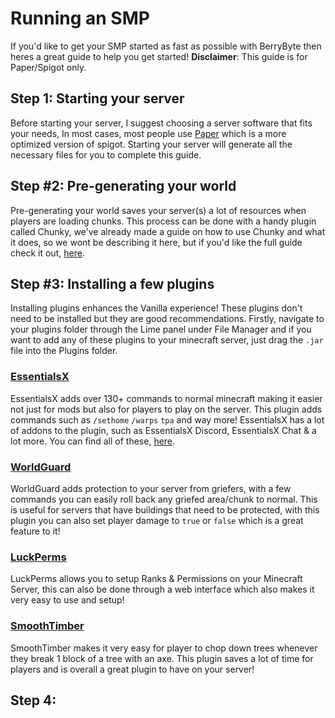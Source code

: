# Running an SMP

If you'd like to get your SMP started as fast as possible with BerryByte then heres a great guide to help you get started! 
**Disclaimer**: This guide is for Paper/Spigot only.

## Step 1: Starting your server
Before starting your server, I suggest choosing a server software that fits your needs, In most cases, most people use [Paper](http://papermc.io/]) which is a more optimized version of spigot. Starting your server will generate all the necessary files for you to complete this guide. 

## Step #2: Pre-generating your world
Pre-generating your world saves your server(s) a lot of resources when players are loading chunks. 
This process can be done with a handy plugin called Chunky, we've already made a guide on how to use Chunky and what it does, so we wont be describing it here, but if you'd like the full guide check it out, [here](https://docs.berrybyte.net/games/minecraft/plugins/chunky]). 
 
## Step #3: Installing a few plugins
Installing plugins enhances the Vanilla experience! These plugins don't need to be installed but they are good recommendations. Firstly, navigate to your plugins folder through the Lime panel under File Manager and if you want to add any of these plugins to your minecraft server, just drag the `.jar` file into the Plugins folder. 
### [EssentialsX](https://essentialsx.net/)
EssentialsX adds over 130+ commands to normal minecraft making it easier not just for mods but also for players to play on the server. This plugin adds commands such as `/sethome` `/warps` `tpa` and way more! 
EssentialsX has a lot of addons to the plugin, such as EssentialsX Discord, EssentialsX Chat & a lot more. You can find all of these, [here](https://essentialsx.net/downloads.html]). 
### [WorldGuard](https://dev.bukkit.org/projects/worldguard)
WorldGuard adds protection to your server from griefers, with a few commands you can easily roll back any griefed area/chunk to normal. This is useful for servers that have buildings that need to be protected, with this plugin you can also set player damage to `true` or `false` which is a great feature to it!
### [LuckPerms](https://luckperms.net/download)
LuckPerms allows you to setup Ranks & Permissions on your Minecraft Server, this can also be done through a web interface which also makes it very easy to use and setup!
### [SmoothTimber](https://www.spigotmc.org/resources/smoothtimber.39965/)
SmoothTimber makes it very easy for player to chop down trees whenever they break 1 block of a tree with an axe. This plugin saves a lot of time for players and is overall a great plugin to have on your server!

## Step 4: 